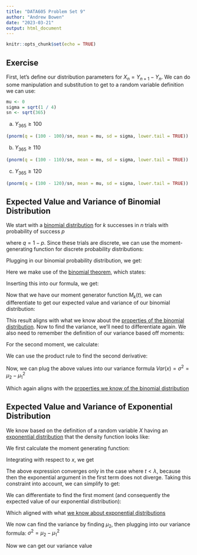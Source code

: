 ```yaml
---
title: "DATA605 Problem Set 9"
author: "Andrew Bowen"
date: "2023-03-21"
output: html_document
---
```


```r
knitr::opts_chunk$set(echo = TRUE)
```

## Exercise 

First, let's define our distribution parameters for $X_n = Y_{n + 1} - Y_{n}$. We can do some manipulation and substitution to get to a random variable definition we can use:

\begin{aligned}
  X_n = Y_{n + 1} - Y_{n}
  Y_{n+1} = X_n + Y_n
\end{aligned}

```r
mu <- 0
sigma = sqrt(1 / 4)
sn <- sqrt(365)
```

a. $Y_{365} \ge 100$ 
```r
(pnorm(q = (100 - 100)/sn, mean = mu, sd = sigma, lower.tail = TRUE))
```


b. $Y_{365} \ge 110$ 
```r
(pnorm(q = (100 - 110)/sn, mean = mu, sd = sigma, lower.tail = TRUE))
```


c. $Y_{365} \ge 120$ 
```r
(pnorm(q = (100 - 120)/sn, mean = mu, sd = sigma, lower.tail = TRUE))
```

## Expected Value and Variance of Binomial Distribution
We start with a [binomial distribution](https://en.wikipedia.org/wiki/Binomial_distribution) for $k$ successes in $n$ trials with probability of success $p$

\begin{aligned}
  P(k: n, p) = {n \choose k}p^kq^{n-k}
\end{aligned}

where $q = 1 - p$. Since these trials are discrete, we can use the moment-generating function for discrete probability distributions:

\begin{aligned}
  M_x(t) = \sum_{x}e^{tx}P(x)
\end{aligned}

Plugging in our binomial probability distribution, we get:

\begin{aligned}
  M_k(t) = \sum_{k}e^{tk}{n \choose k}p^kq^{n-k} \newline
         = \sum_{k}{n \choose k}(pe^t)^kq^{n-k}
\end{aligned}

Here we make use of the [binomial theorem](https://en.wikipedia.org/wiki/Binomial_theorem#Statement), which states:

\begin{aligned}
  (x + y)^n = \sum_{k=0}^{n}{n \choose k}x^ky^{n-k}
\end{aligned}

Inserting this into our formula, we get:

\begin{aligned}
  M_k(t) = \sum_{k}{n \choose k}(pe^t)^kq^{n-k} \newline
  M_k(t) = (pe^t + q)^n
\end{aligned}

Now that we have our moment generator function $M_k(t)$, we can differentiate to get our expected value and variance of our binomial distribution:

\begin{aligned}
  E(X) = \mu_1 = M_k'(0) = n(pe^t + q)^{n-1}pe^t \rvert_{t=0} \newline
       = n(pe^0 + 1 - p)^{n-1}pe^0 \newline
       = np
\end{aligned}

This result aligns with what we know about the [properties of the binomial distribution](https://en.wikipedia.org/wiki/Binomial_distribution#Properties). Now to find the variance, we'll need to differentiate again. We also need to remember the definition of our variance based off moments:

\begin{aligned}
  \sigma^2 = E(X^2) - E(X)^2 = \mu_2 - \mu_{1}^{2}
\end{aligned}

For the second moment, we calculate:

\begin{aligned}
  Var(X) = \mu_2 = M_k''(0) = \frac{d}{\,dt}(n(pe^t + q)^{n-1}pe^t) \rvert_{t=0}
\end{aligned}

We can use the product rule to find the second derivative:

\begin{aligned}
   M_k''(0) = n(n-1)(pe^t + q)^{n - 2}p^2e^2t + n(pe^t + q)^{n-1}pe^t \rvert_{t=0} \newline
            = n(n-1)(pe^0 + q)^{n - 2}p^2e^0 + n(pe^t + q)^{n-1}pe^0 \newline
            = n(n-1)p + np \newline
            = n^2p^2 - np^2 + np
\end{aligned}

Now, we can plug the above values into our variance formula $Var(x) = \sigma^2 = \mu_2 - \mu_1^2$

\begin{aligned}
  \sigma^2 = n^2p^2 - np^2 + np - n^2p^2 \newline
           = np - np^2 = np(1 - p)
  
\end{aligned}

Which again aligns with the [properties we know of the binomial distribution](https://en.wikipedia.org/wiki/Binomial_theorem#Statement)

## Expected Value and Variance of Exponential Distribution
We know based on the definition of a random variable $X$ having an [exponential distribution](https://en.wikipedia.org/wiki/Exponential_distribution) that the density function looks like:

\begin{aligned}
  f_X(x) = \begin{cases}
    \lambda e^{-\lambda x} & \text{if } x \ge 0\\
    0  &otherwise
  \end{cases}
\end{aligned}

We first calculate the moment generating function:

\begin{aligned}
  M_x(t) = \int_{0}^{\infty}e^{tx}f(x)\,dx \newline
         = \int_{0}^{\infty}e^{tx} \lambda e^{-\lambda x}\,dx \newline
         = \lambda \int_{0}^{\infty}e^{tx} e^{-\lambda x}\,dx \newline
         =  \lambda \int_{0}^{\infty} e^{x(t -\lambda )}\,dx
\end{aligned}

Integrating with respect to $x$, we get

\begin{aligned}
  M_x(t) = \frac{-\lambda}{t - \lambda} e^{x(t - \lambda)} \rvert_{0}^{\infty} \newline
         = \frac{-\lambda}{t - \lambda}\left ( e^{\infty(t - \lambda)} - e^0\right)
\end{aligned}

The above expression converges only in the case where $t < \lambda$, because then the exponential argument in the first term does not diverge. Taking this constraint into account, we can simplify to get:

\begin{aligned}
  M_x(t) = \frac{-\lambda}{t - \lambda}, t < \lambda
\end{aligned}

We can differentiate to find the first moment (and consequently the expected value of our exponential distribution):

\begin{aligned}
  E(X) = \mu_1 = M_x'(0) = -\lambda \frac{d}{\,dt}((t - \lambda)^-1) \rvert_{t = 0} \newline
       = \frac{\lambda}{(t - \lambda)^2} \rvert_{t = 0}
       = \frac{\lambda}{\lambda^2} = \frac{1}{\lambda}
\end{aligned}

Which aligned with what [we know about exponential distributions](https://en.wikipedia.org/wiki/Exponential_distribution#Mean,_variance,_moments,_and_median)

We now can find the variance by finding $\mu_2$, then plugging into our variance formula: $\sigma^2 = \mu_2 - \mu_1^2$

\begin{aligned}
  \mu_2 = M_x''(0) = \frac{d}{\,dt}\left[ \frac{\lambda}{(t - \lambda)^2}\right] \rvert_{t=0} \newline
        = \frac{-2\lambda}{(t - \lambda)^3} \rvert_{t=0} \newline
        = \frac{-2\lambda}{\lambda^3} \newline
        = \frac{2}{\lambda^2}
\end{aligned}

Now we can get our variance value

\begin{aligned}
  Var(x) = \sigma^2 = \mu_2 - \mu_1^2 = \frac{2}{\lambda^2} - (\frac{1}{\lambda})^2 = \frac{1}{\lambda^2}
\end{aligned}